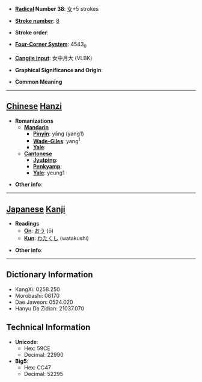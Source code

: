 * '''[[Wiktionary:Chinese radical index| Radical]] Number 38''': [[Wiktionary:Chinese radical index 女|女]]+5 strokes

* '''[[Wiktionary:Chinese total strokes index|Stroke number]]''': [[Wiktionary:Chinese total strokes index 8|8]]

* '''Stroke order''': 

* '''[[Wiktionary:Chinese four corner index|Four-Corner System]]''': 4543<sub>0</sub>

* '''[[Wiktionary:Chinese Cangjie index|Cangjie input]]''': 女中月大 (VLBK)

* '''Graphical Significance and Origin''': 

* '''Common Meaning'''

----

== [[Chinese]] [[Hanzi]] ==

* '''Romanizations'''
** '''[[Mandarin]]'''
*** '''[[Pinyin]]''': yāng (yang1)
*** '''[[Wade-Giles]]''': yang<sup>1</sup>
*** '''[[Yale]]''': 
** '''[[Cantonese]]'''
*** '''[[Jyutping]]''':
*** '''[[Penkyamp]]''': 
*** '''[[Yale]]''': yeung1

* '''Other info''': 

----

== [[Japanese]] [[Kanji]] ==

* '''Readings'''
** '''[[On]]''': [[おう]] (ō)
** '''[[Kun]]''': [[わたくし]] (watakushi)

* '''Other info''':  

----

== Dictionary Information ==

* KangXi: 0258.250
* Morobashi: 06170
* Dae Jaweon: 0524.020
* Hanyu Da Zidian: 21037.070

== Technical Information ==

* '''Unicode''':
** Hex: 59CE
** Decimal: 22990
* '''Big5''':
** Hex: CC47
** Decimal: 52295